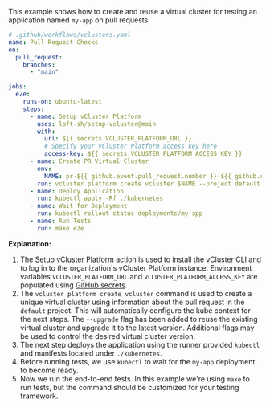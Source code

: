 This example shows how to create and reuse a virtual cluster for testing an application named `my-app` on pull requests.

```yaml {21}
# .github/workflows/vclusters.yaml
name: Pull Request Checks
on:
  pull_request:
    branches:
      - "main"

jobs:
  e2e:
    runs-on: ubuntu-latest
    steps:
      - name: Setup vCluster Platform
        uses: loft-sh/setup-vcluster@main        
        with:
          url: ${{ secrets.VCLUSTER_PLATFORM_URL }}
          # Specify your vCluster Platform access key here
          access-key: ${{ secrets.VCLUSTER_PLATFORM_ACCESS_KEY }}
      - name: Create PR Virtual Cluster
        env:
          NAME: pr-${{ github.event.pull_request.number }}-${{ github.sha }}-${{ github.run_id }}
        run: vcluster platform create vcluster $NAME --project default --upgrade
      - name: Deploy Application
        run: kubectl apply -Rf ./kubernetes
      - name: Wait for Deployment
        run: kubectl rollout status deployments/my-app
      - name: Run Tests
        run: make e2e
```

**Explanation:**

1. The [Setup vCluster Platform](https://github.com/loft-sh/setup-vcluster) action is used to install the vCluster CLI and to log in to the organization's vCluster Platform instance. Environment variables `VCLUSTER_PLATFORM_URL` and `VCLUSTER_PLATFORM_ACCESS_KEY` are populated using [GitHub secrets](https://docs.github.com/en/actions/security-guides/using-secrets-in-github-actions).
2. The `vcluster platform create vcluster` command is used to create a unique virtual cluster using information about the pull request in the `default` project. This will automatically configure the kube context for the next steps. The `--upgrade` flag has been added to reuse the existing virtual cluster and upgrade it to the latest version. Additional flags may be used to control the desired virtual cluster version.
3. The next step deploys the application using the runner provided `kubectl` and manifests located under `./kubernetes`.
4. Before running tests, we use `kubectl` to wait for the `my-app` deployment to become ready.
5. Now we run the end-to-end tests. In this example we're using `make` to run tests, but the command should be customized for your testing framework.

